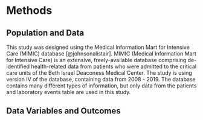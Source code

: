 # Methods

## Population and Data

This study was designed using the Medical Information Mart for Intensive Care (MIMIC) database [@johnsonalistair]. MIMIC (Medical Information Mart for Intensive Care) is an extensive, freely-available database comprising de-identified health-related data from patients who were admitted to the critical care units of the Beth Israel Deaconess Medical Center. The study is using version IV of the database, containing data from 2008 - 2019. The database contains many different types of information, but only data from the patients and laboratory events table are used in this study.

## Data Variables and Outcomes
